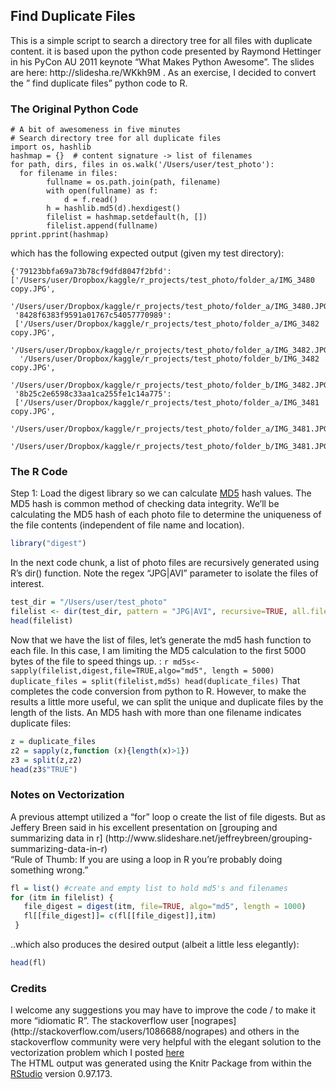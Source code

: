 Find Duplicate Files
------------------------
This is a simple script to search a directory tree for all files with duplicate content. it is based upon the python code presented by Raymond Hettinger in his PyCon AU 2011 keynote "What Makes Python Awesome". The slides are here: http://slidesha.re/WKkh9M . As an exercise, I decided to convert the " find duplicate files" python code to R. 

### The Original Python Code
```
# A bit of awesomeness in five minutes
# Search directory tree for all duplicate files  
import os, hashlib
hashmap = {}  # content signature -> list of filenames  
for path, dirs, files in os.walk('/Users/user/test_photo'):
  for filename in files:
		fullname = os.path.join(path, filename)
		with open(fullname) as f:
			d = f.read()         
		h = hashlib.md5(d).hexdigest()         
		filelist = hashmap.setdefault(h, [])         
		filelist.append(fullname)   
pprint.pprint(hashmap)
```
 
 which has the following expected output (given my test directory):
```
{'79123bbfa69a73b78cf9dfd8047f2bfd': 
['/Users/user/Dropbox/kaggle/r_projects/test_photo/folder_a/IMG_3480 copy.JPG',
 '/Users/user/Dropbox/kaggle/r_projects/test_photo/folder_a/IMG_3480.JPG'],
 '8428f6383f9591a01767c54057770989': 
 ['/Users/user/Dropbox/kaggle/r_projects/test_photo/folder_a/IMG_3482 copy.JPG',
  '/Users/user/Dropbox/kaggle/r_projects/test_photo/folder_a/IMG_3482.JPG',
  '/Users/user/Dropbox/kaggle/r_projects/test_photo/folder_b/IMG_3482 copy.JPG',
  '/Users/user/Dropbox/kaggle/r_projects/test_photo/folder_b/IMG_3482.JPG'],
 '8b25c2e6598c33aa1ca255fe1c14a775': 
 ['/Users/user/Dropbox/kaggle/r_projects/test_photo/folder_a/IMG_3481 copy.JPG',
  '/Users/user/Dropbox/kaggle/r_projects/test_photo/folder_a/IMG_3481.JPG',
  '/Users/user/Dropbox/kaggle/r_projects/test_photo/folder_b/IMG_3481.JPG']}
```                                      

### The R Code

Step 1: Load the digest library so we can calculate [MD5](http://en.wikipedia.org/wiki/Md5) hash values. The MD5 hash is common method of checking data integrity. We'll be calculating the MD5 hash of each photo file to determine the uniqueness of the file contents (independent of file name and location).  
```r
library("digest")
```
In the next code chunk, a list of photo files are recursively generated using R's dir() function. Note the regex "JPG|AVI" parameter to isolate the files of interest.   
```r
test_dir = "/Users/user/test_photo"
filelist <- dir(test_dir, pattern = "JPG|AVI", recursive=TRUE, all.files =TRUE, full.names=TRUE)
head(filelist)
```         
Now that we have the list of files, let's generate the md5 hash function to each file. In this case, I am limiting the MD5 calculation to the first 5000 bytes of the file to speed things up. :
 ```r
md5s<-sapply(filelist,digest,file=TRUE,algo="md5", length = 5000)
duplicate_files = split(filelist,md5s)
head(duplicate_files)
```
That completes the code conversion  from python to R. However, to make the results a little more useful, we can split the unique and duplicate files by the length of the lists. An MD5 hash with more than one filename indicates duplicate files: 
```r
z = duplicate_files
z2 = sapply(z,function (x){length(x)>1})
z3 = split(z,z2)
head(z3$"TRUE")
```

### Notes on Vectorization
A previous attempt utilized a "for" loop o create the list of file digests. But as Jeffery Breen said in his excellent presentation on  [grouping and summarizing data in r] (http://www.slideshare.net/jeffreybreen/grouping-summarizing-data-in-r)   
"Rule of Thumb: If you are using a loop in R you're probably doing something wrong."    
```r
fl = list() #create and empty list to hold md5's and filenames
for (itm in filelist) {
   file_digest = digest(itm, file=TRUE, algo="md5", length = 1000)
   fl[[file_digest]]= c(fl[[file_digest]],itm)
 }

```
..which also produces the desired output (albeit a little less elegantly):
```r
head(fl)
```
### Credits
I welcome any suggestions you may have to improve the code  / to make it more "idiomatic R". 
The stackoverflow user [nograpes] (http://stackoverflow.com/users/1086688/nograpes) and others in the stackoverflow community were very helpful with the elegant solution to the vectorization problem which I posted [here](http://stackoverflow.com/questions/14060423/how-to-vectorize-this-r-code-using-plyr-apply-or-similar)    
The HTML output was generated using the Knitr Package from within the [RStudio](http://www.rstudio.org) version 0.97.173.
